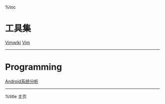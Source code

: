 %toc

= 工具集 =

[[tools/vimwiki|Vimwiki]] [[tools/vim|Vim]]


----
= Programming =

[[programming/android/index|Android系统分析]]
----

%title 主页
